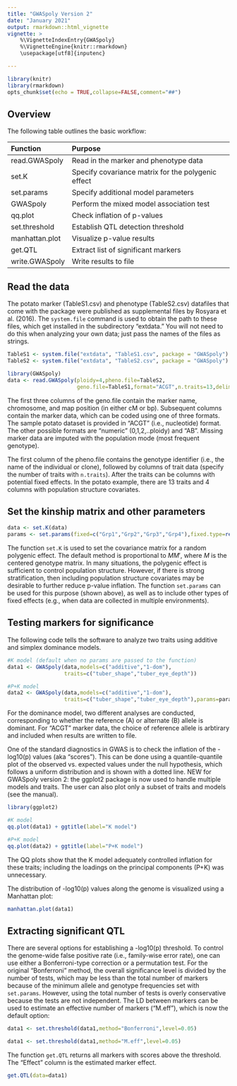 ```yaml
---
title: "GWASpoly Version 2"
date: "January 2021"
output: rmarkdown::html_vignette
vignette: >
    %\VignetteIndexEntry{GWASpoly}
    %\VignetteEngine{knitr::rmarkdown}
    \usepackage[utf8]{inputenc}

---
```


```r
library(knitr)
library(rmarkdown)
opts_chunk$set(echo = TRUE,collapse=FALSE,comment="##")
```

## Overview
The following table outlines the basic workflow:

| Function      | Purpose     |
|:--------------|:------------|
|read.GWASpoly|Read in the marker and phenotype data|
|set.K|Specify covariance matrix for the polygenic effect|
|set.params|Specify additional model parameters|
|GWASpoly|Perform the mixed model association test|
|qq.plot|Check inflation of p-values|
|set.threshold|Establish QTL detection threshold|
|manhattan.plot|Visualize p-value results|
|get.QTL|Extract list of significant markers|
|write.GWASpoly|Write results to file|

## Read the data
The potato marker (TableS1.csv) and phenotype (TableS2.csv) datafiles that come with the package were published as supplemental files by Rosyara et al. (2016). The `system.file` command is used to obtain the path to these files, which get installed in the subdirectory "extdata." You will not need to do this when analyzing your own data; just pass the names of the files as strings.
```r
TableS1 <- system.file("extdata", "TableS1.csv", package = "GWASpoly")
TableS2 <- system.file("extdata", "TableS2.csv", package = "GWASpoly")

library(GWASpoly)
data <- read.GWASpoly(ploidy=4,pheno.file=TableS2,
                      geno.file=TableS1,format="ACGT",n.traits=13,delim=",")
```
The first three columns of the geno.file contain the marker name, chromosome, and map position (in either cM or bp). Subsequent columns contain the marker data, which can be coded using one of three formats. The sample potato dataset is provided in "ACGT" (i.e., nucleotide) format. The other possible formats are "numeric" (0,1,2,..ploidy) and "AB". Missing marker data are imputed with the population mode (most frequent genotype).

The first column of the pheno.file contains the genotype identifier (i.e., the name of the individual or clone), followed by columns of trait data (specify the number of traits with `n.traits`). After the traits can be columns with potential fixed effects. In the potato example, there are 13 traits and 4 columns with population structure covariates.

## Set the kinship matrix and other parameters
```r
data <- set.K(data)
params <- set.params(fixed=c("Grp1","Grp2","Grp3","Grp4"),fixed.type=rep("numeric",4))
```
The function `set.K` is used to set the covariance matrix for a random polygenic effect. The default method is proportional to $MM'$, where $M$ is the centered genotype matrix. In many situations, the polygenic effect is sufficient to control population structure. However, if there is strong stratification, then including population structure covariates may be desirable to further reduce p-value inflation. The function `set.params` can be used for this purpose (shown above), as well as to include other types of fixed effects (e.g., when data are collected in multiple environments).

## Testing markers for significance
The following code tells the software to analyze two traits using additive and simplex dominance models. 
```r
#K model (default when no params are passed to the function)
data1 <- GWASpoly(data,models=c("additive","1-dom"),
                  traits=c("tuber_shape","tuber_eye_depth"))

#P+K model
data2 <- GWASpoly(data,models=c("additive","1-dom"),
                  traits=c("tuber_shape","tuber_eye_depth"),params=params)
```
For the dominance model, two different analyses are conducted, corresponding to whether the reference (A) or alternate (B) allele is dominant. For "ACGT" marker data, the choice of reference allele is arbtirary and included when results are written to file. 

One of the standard diagnostics in GWAS is to check the inflation of the -log10(p) values (aka "scores"). This can be done using a quantile-quantile plot of the observed vs. expected values under the null hypothesis, which follows a uniform distribution and is shown with a dotted line. NEW for GWASpoly version 2: the ggplot2 package is now used to handle multiple models and traits. The user can also plot only a subset of traits and models (see the manual). 
```r
library(ggplot2)

#K model
qq.plot(data1) + ggtitle(label="K model")

#P+K model
qq.plot(data2) + ggtitle(label="P+K model")
```

The QQ plots show that the K model adequately controlled inflation for these traits; including the loadings on the principal components (P+K) was unnecessary. 

The distribution of -log10(p) values along the genome is visualized using a Manhattan plot:
```r
manhattan.plot(data1)
```

## Extracting significant QTL
There are several options for establishing a -log10(p) threshold. To control the genome-wide false positive rate (i.e., family-wise error rate), one can use either a Bonferroni-type correction or a permutation test. For the original "Bonferroni" method, the overall significance level is divided by the number of tests, which may be less than the total number of markers because of the minimum allele and genotype frequencies set with `set.params`. However, using the total number of tests is overly conservative because the tests are not independent. The LD between markers can be used to estimate an effective number of markers ("M.eff"), which is now the default option: 
```r
data1 <- set.threshold(data1,method="Bonferroni",level=0.05)

data1 <- set.threshold(data1,method="M.eff",level=0.05)
```
The function `get.QTL` returns all markers with scores above the threshold. The "Effect" column is the estimated marker effect. 
```r
get.QTL(data=data1)
```



